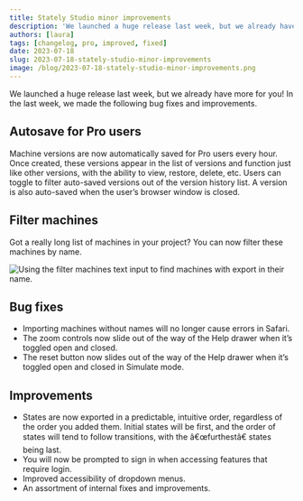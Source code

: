 ```yaml
---
title: Stately Studio minor improvements
description: 'We launched a huge release last week, but we already have more for you! In the last week, we made the following bug fixes and improvements.'
authors: [laura]
tags: [changelog, pro, improved, fixed]
date: 2023-07-18
slug: 2023-07-18-stately-studio-minor-improvements
image: /blog/2023-07-18-stately-studio-minor-improvements.png
---
```


We launched a huge release last week, but we already have more for you! In the last week, we made the following bug fixes and improvements.

<!--truncate-->

## Autosave for Pro users

Machine versions are now automatically saved for Pro users every hour. Once created, these versions appear in the list of versions and function just like other versions, with the ability to view, restore, delete, etc. Users can toggle to filter auto-saved versions out of the version history list. A version is also auto-saved when the user’s browser window is closed.

## Filter machines

Got a really long list of machines in your project? You can now filter these machines by name.

![Using the filter machines text input to find machines with export in their name.](https://canny.io/images/7cd5b51ace3e563f7773e18d1f801b2e.gif)

## Bug fixes

- Importing machines without names will no longer cause errors in Safari.
- The zoom controls now slide out of the way of the Help drawer when it’s toggled open and closed.
- The reset button now slides out of the way of the Help drawer when it’s toggled open and closed in Simulate mode.

## Improvements

- States are now exported in a predictable, intuitive order, regardless of the order you added them. Initial states will be first, and the order of states will tend to follow transitions, with the â€œfurthestâ€ states being last.
- You will now be prompted to sign in when accessing features that require login.
- Improved accessibility of dropdown menus.
- An assortment of internal fixes and improvements.

